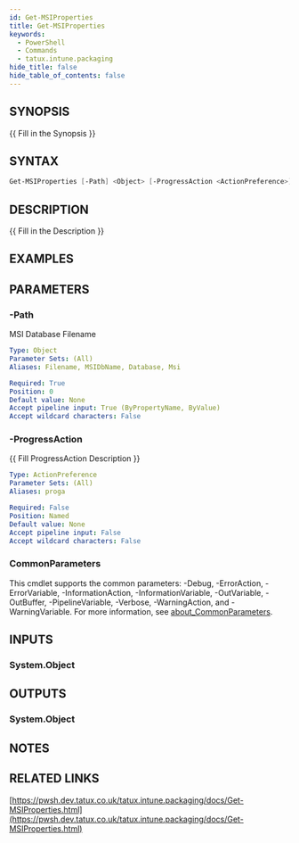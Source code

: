 ```yaml
---
id: Get-MSIProperties
title: Get-MSIProperties
keywords:
  - PowerShell
  - Commands
  - tatux.intune.packaging
hide_title: false
hide_table_of_contents: false
---
```


## SYNOPSIS

\{\{ Fill in the Synopsis \}\}

## SYNTAX

```powershell
Get-MSIProperties [-Path] <Object> [-ProgressAction <ActionPreference>] [<CommonParameters>]
```

## DESCRIPTION

\{\{ Fill in the Description \}\}

## EXAMPLES

## PARAMETERS

### -Path

MSI Database Filename

```yaml
Type: Object
Parameter Sets: (All)
Aliases: Filename, MSIDbName, Database, Msi

Required: True
Position: 0
Default value: None
Accept pipeline input: True (ByPropertyName, ByValue)
Accept wildcard characters: False
```

### -ProgressAction

\{\{ Fill ProgressAction Description \}\}

```yaml
Type: ActionPreference
Parameter Sets: (All)
Aliases: proga

Required: False
Position: Named
Default value: None
Accept pipeline input: False
Accept wildcard characters: False
```

### CommonParameters

This cmdlet supports the common parameters: -Debug, -ErrorAction, -ErrorVariable, -InformationAction, -InformationVariable, -OutVariable, -OutBuffer, -PipelineVariable, -Verbose, -WarningAction, and -WarningVariable. For more information, see [about_CommonParameters](http://go.microsoft.com/fwlink/?LinkID=113216).

## INPUTS

### System.Object

## OUTPUTS

### System.Object

## NOTES

## RELATED LINKS

[https://pwsh.dev.tatux.co.uk/tatux.intune.packaging/docs/Get-MSIProperties.html](https://pwsh.dev.tatux.co.uk/tatux.intune.packaging/docs/Get-MSIProperties.html)
